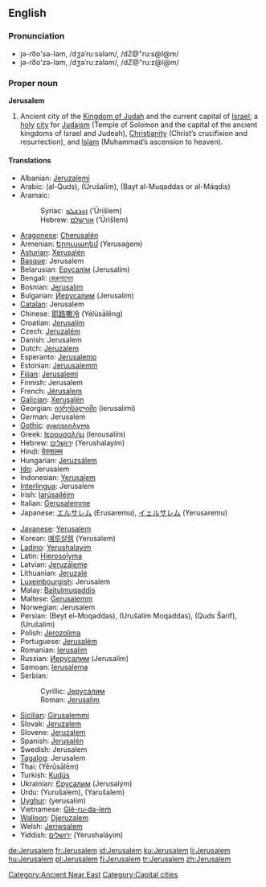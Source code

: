 {{wikipedia}}
==English==

===Pronunciation===
* jə-ro͞o'sə-ləm, /dʒəˈruːsələm/, /dZ@"ru:s@l@m/
* jə-ro͞o'zə-ləm, /dʒəˈruːzələm/, /dZ@"ru:z@l@m/

===Proper noun===
'''Jerusalem'''

# Ancient city of the [[Kingdom of Judah]] and the current capital of [[Israel]]; a [[holy]] [[city]] for [[Judaism]] (Temple of Solomon and the capital of the ancient kingdoms of Israel and Judeah), [[Christianity]] (Christ’s crucifixion and resurrection), and [[Islam]] (Muhammad’s ascension to heaven).

====Translations====
{{top}}
* Albanian: [[Jeruzalemi]]
* Arabic: {{Arab|[[القدس]]}} (al-Quds), {{Arab|[[اورشليم]]}} (Ūrušalīm), {{Arab|[[بيت المقدس]]}} (Bayt al-Muqaddas or al-Máqdis)
* Aramaic:
*: Syriac: [[ܐܘܪܫܠܡ]] (’Ūrišlem)
*: Hebrew: [[אורשלם]] (’Ūrišlem)
* [[Aragonese]]: [[Cherusalén]]
* Armenian: [[Երուսաղեմ]] (Yerusaġem)
* [[Asturian]]: [[Xerusalén]]
* [[Basque]]: Jerusalem
* Belarusian: [[Ерусалім]] (Jerusalím)
* Bengali: [[জেরুসালেম]]
* Bosnian: [[Jerusalim#Bosnian|Jerusalim]] {{m}}
* Bulgarian: [[Йерусалим]] (Jerusalim)
* [[Catalan]]: Jerusalem
* Chinese: [[耶路撒冷]] (Yēlùsālěng)
* Croatian: [[Jerusalim#Croatian|Jerusalim]] {{m}}
* Czech: [[Jeruzalém]] {{m}}
* Danish: Jerusalem
* Dutch: [[Jeruzalem]]
* Esperanto: [[Jerusalemo]]
* Estonian: [[Jeruusalemm]]
* [[Fijian]]: [[Jerusalemi]]
* Finnish: Jerusalem
* French: [[Jérusalem]]
* [[Galician]]: [[Xerusalén]]
* Georgian: [[იერუსალიმი]] (ierusalimi)
* German: Jerusalem
* [[Gothic]]: [[𐌹𐌰𐌹𐍂𐌿𐍃𐌰𐌿𐌻𐍅𐌼𐌰]]
* Greek: [[Ιερουσαλήμ]] (Ierousalím)
* Hebrew: [[ירושלים|יְרוּשָׁלַיִם]] (Yerushalayím)
* Hindi: [[येरुशलम]]
* Hungarian: [[Jeruzsálem]]
* [[Ido]]: Jerusalem
* Indonesian: [[Yerusalem]]
* [[Interlingua]]: Jerusalem
* Irish: [[Iarúsailéim]]
* Italian: [[Gerusalemme]] {{f}}
* Japanese: [[エルサレム]] (Erusaremu), [[イェルサレム]] (Yerusaremu)
{{mid}}
* [[Javanese]]: [[Yerusalem]]
* Korean: [[예루살렘]] (Yerusalem)
* [[Ladino]]: [[Yerushalayim]]
* Latin: [[Hierosolyma]] {{f}}
* Latvian: [[Jeruzāleme]]
* Lithuanian: [[Jeruzalė]]
* [[Luxembourgish]]: Jerusalem
* Malay: [[Baitulmuqaddis]]
* Maltese: [[Ġerusalemm]]
* Norwegian: Jerusalem
* Persian: {{fa-Arab|[[بیت المقدس]]}} (Beyt el-Moqaddas), {{fa-Arab|[[اورشلیم مقدس]]}} (Urušalim Moqaddas), {{fa-Arab|[[قدس شریف]]}} (Quds Šarif), {{fa-Arab|[[اورشلیم]]}} (Urušalim)
* Polish: [[Jerozolima]]
* Portuguese: [[Jerusalém]] {{f}}
* Romanian: [[Ierusalim]]
* Russian: [[Иерусалим]] (Jerusalím) {{m}}
* Samoan: [[Ierusalema]]
* Serbian:
*: Cyrillic: [[Јерусалим#Serbian|Јерусалим]] {{m}}
*: Roman: [[Jerusalim#Serbian|Jerusalim]] {{m}}
* [[Sicilian]]: [[Girusalemmi]]
* Slovak: [[Jeruzalem]]
* Slovene: [[Jeruzalem]] {{m}}
* Spanish: [[Jerusalén]]
* Swedish: Jerusalem
* [[Tagalog]]: Jerusalem
* Thai: {{Thai|[[เยรูซาเลม]]}} (Yērūsālēm)
* Turkish: [[Kudüs]]
* Ukrainian: [[Єрусалим]] (Jerusalým)
* Urdu: {{ur-Arab|[[یوروشلم]]}} (Yurušalem), {{ur-Arab|[[یروشلم]]}} (Yarušalem)
* [[Uyghur]]: {{ug-Arab|[[يېرۇسالېم]]}} (yerusalim)
* Vietnamese: [[Giê-ru-da-lem]]
* [[Walloon]]: [[Djeruzalem]]
* Welsh: [[Jeriwsalem]]
* Yiddish: [[ירושלים]] (Yerushaláyim)
{{bottom}}

[[Category:Ancient Near East]]
[[Category:Capital cities]]

[[de:Jerusalem]]
[[fr:Jerusalem]]
[[id:Jerusalem]]
[[ku:Jerusalem]]
[[li:Jerusalem]]
[[hu:Jerusalem]]
[[pl:Jerusalem]]
[[fi:Jerusalem]]
[[tr:Jerusalem]]
[[zh:Jerusalem]]